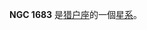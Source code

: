 {{NGCInfoBox|NGCID=NGC 1683|發現者=威廉·帕森思|發現日期=1850年1月-日|其他編號=NPM1G -03.0218|曆元=J2000.0|赤經=4時52分17.5秒
|赤緯=-3°1'27"|星座=猎户座|星體=星系|星等=14.7|表面亮度=13.6|藍等=15.6}}

'''NGC 1683''' 是[[猎户座|猎户座]]的一個[[星系|星系]]。

{{NGCReference|1683}}
{{Catalogs|NGC=1683}}